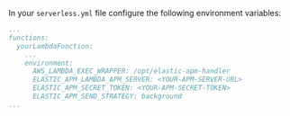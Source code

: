 


In your `serverless.yml` file configure the following environment variables:

```yml
...
functions:
  yourLambdaFunction:
    ...
    environment:
      AWS_LAMBDA_EXEC_WRAPPER: /opt/elastic-apm-handler
      ELASTIC_APM_LAMBDA_APM_SERVER: <YOUR-APM-SERVER-URL>
      ELASTIC_APM_SECRET_TOKEN: <YOUR-APM-SECRET-TOKEN>
      ELASTIC_APM_SEND_STRATEGY: background
...
```
